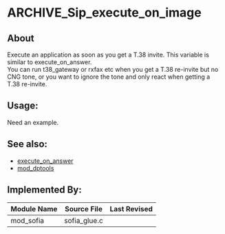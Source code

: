 
# ARCHIVE_Sip_execute_on_image 

 

## About

Execute an application as soon as you get a T.38 invite. This variable is similar to execute\_on\_answer.   
You can run t38\_gateway or rxfax etc when you get a T.38 re-invite but no CNG tone, or you want to ignore the tone and only react when getting a T.38 re-invite.

## **Usage:** 

Need an example.

## **See also:**

* [execute\_on\_answer](../Introduction/Variables/index.mdx#0-about)
* [mod\_dptools](../Modules/mod_dptools_1970333.mdx#c)

## **Implemented By:**

| Module Name | Source File   | Last Revised |
| ----------- | ------------- | ------------ |
| mod\_sofia  | sofia\_glue.c |              |



